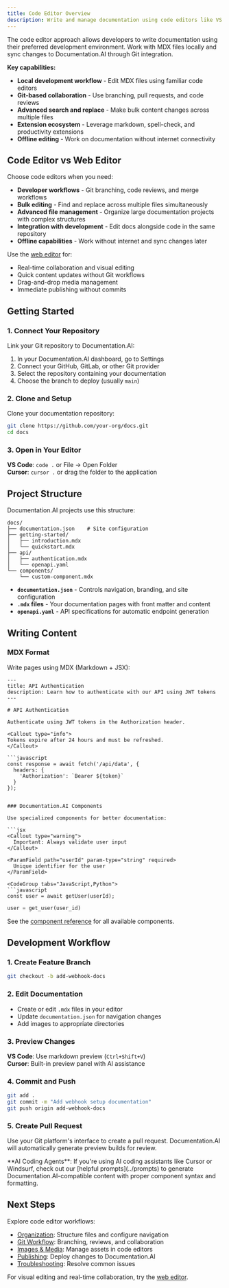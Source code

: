```yaml
---
title: Code Editor Overview
description: Write and manage documentation using code editors like VS Code and Cursor with Documentation.AI
---
```


The code editor approach allows developers to write documentation using their preferred development environment. Work with MDX files locally and sync changes to Documentation.AI through Git integration.

**Key capabilities:**
- **Local development workflow** - Edit MDX files using familiar code editors
- **Git-based collaboration** - Use branching, pull requests, and code reviews
- **Advanced search and replace** - Make bulk content changes across multiple files
- **Extension ecosystem** - Leverage markdown, spell-check, and productivity extensions
- **Offline editing** - Work on documentation without internet connectivity

## Code Editor vs Web Editor

Choose code editors when you need:

- **Developer workflows** - Git branching, code reviews, and merge workflows
- **Bulk editing** - Find and replace across multiple files simultaneously  
- **Advanced file management** - Organize large documentation projects with complex structures
- **Integration with development** - Edit docs alongside code in the same repository
- **Offline capabilities** - Work without internet and sync changes later

Use the [web editor](../web-editor/overview) for:
- Real-time collaboration and visual editing
- Quick content updates without Git workflows
- Drag-and-drop media management
- Immediate publishing without commits

## Getting Started

### 1. Connect Your Repository

Link your Git repository to Documentation.AI:

1. In your Documentation.AI dashboard, go to Settings
2. Connect your GitHub, GitLab, or other Git provider
3. Select the repository containing your documentation
4. Choose the branch to deploy (usually `main`)

### 2. Clone and Setup

Clone your documentation repository:

```bash
git clone https://github.com/your-org/docs.git
cd docs
```

### 3. Open in Your Editor

**VS Code**: `code .` or File → Open Folder  
**Cursor**: `cursor .` or drag the folder to the application

## Project Structure

Documentation.AI projects use this structure:

```
docs/
├── documentation.json    # Site configuration
├── getting-started/
│   ├── introduction.mdx
│   └── quickstart.mdx
├── api/
│   ├── authentication.mdx
│   └── openapi.yaml
└── components/
    └── custom-component.mdx
```

- **`documentation.json`** - Controls navigation, branding, and site configuration
- **`.mdx` files** - Your documentation pages with front matter and content
- **`openapi.yaml`** - API specifications for automatic endpoint generation

## Writing Content

### MDX Format

Write pages using MDX (Markdown + JSX):

```mdx
---
title: API Authentication
description: Learn how to authenticate with our API using JWT tokens
---

# API Authentication

Authenticate using JWT tokens in the Authorization header.

<Callout type="info">
Tokens expire after 24 hours and must be refreshed.
</Callout>

```javascript
const response = await fetch('/api/data', {
  headers: {
    'Authorization': `Bearer ${token}`
  }
});
```
```

### Documentation.AI Components

Use specialized components for better documentation:

```jsx
<Callout type="warning">
  Important: Always validate user input
</Callout>

<ParamField path="userId" param-type="string" required>
  Unique identifier for the user
</ParamField>

<CodeGroup tabs="JavaScript,Python">
```javascript
const user = await getUser(userId);
```

```python
user = get_user(user_id)
```
</CodeGroup>

See the [component reference](../../components) for all available components.

## Development Workflow

### 1. Create Feature Branch

```bash
git checkout -b add-webhook-docs
```

### 2. Edit Documentation

- Create or edit `.mdx` files in your editor
- Update `documentation.json` for navigation changes
- Add images to appropriate directories

### 3. Preview Changes

**VS Code**: Use markdown preview (`Ctrl+Shift+V`)  
**Cursor**: Built-in preview panel with AI assistance

### 4. Commit and Push

```bash
git add .
git commit -m "Add webhook setup documentation"
git push origin add-webhook-docs
```

### 5. Create Pull Request

Use your Git platform's interface to create a pull request. Documentation.AI will automatically generate preview builds for review.

<Callout type="tip">
**AI Coding Agents**: If you're using AI coding assistants like Cursor or Windsurf, check out our [helpful prompts](../prompts) to generate Documentation.AI-compatible content with proper component syntax and formatting.
</Callout>

## Next Steps

Explore code editor workflows:

- [Organization](organize): Structure files and configure navigation
- [Git Workflow](git-workflow): Branching, reviews, and collaboration
- [Images & Media](images-and-media): Manage assets in code editors
- [Publishing](publish): Deploy changes to Documentation.AI
- [Troubleshooting](troubleshooting): Resolve common issues

For visual editing and real-time collaboration, try the [web editor](../web-editor/overview).
